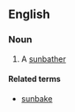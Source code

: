 ==English==

===Noun===
{{en-noun}}

#{{Australia}} A [[sunbather]]

====Related terms====
*[[sunbake]]